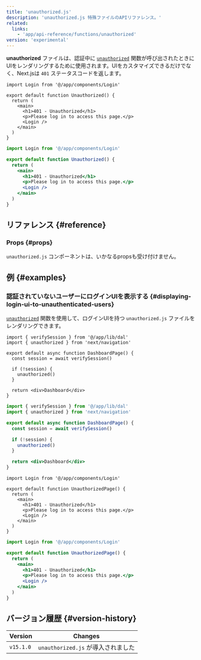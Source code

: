 ```yaml
---
title: 'unauthorized.js'
description: 'unauthorized.js 特殊ファイルのAPIリファレンス。'
related:
  links:
    - 'app/api-reference/functions/unauthorized'
version: 'experimental'
---
```


**unauthorized** ファイルは、認証中に [`unauthorized`](/docs/app/api-reference/functions/unauthorized) 関数が呼び出されたときにUIをレンダリングするために使用されます。UIをカスタマイズできるだけでなく、Next.jsは `401` ステータスコードを返します。

<Tabs>
<TabItem value="tsx" label="TypeScript">

```tsx title="app/unauthorized.tsx" switcher
import Login from '@/app/components/Login'

export default function Unauthorized() {
  return (
    <main>
      <h1>401 - Unauthorized</h1>
      <p>Please log in to access this page.</p>
      <Login />
    </main>
  )
}
```

</TabItem>
<TabItem value="jsx" label="JavaScript">

```jsx title="app/unauthorized.js" switcher
import Login from '@/app/components/Login'

export default function Unauthorized() {
  return (
    <main>
      <h1>401 - Unauthorized</h1>
      <p>Please log in to access this page.</p>
      <Login />
    </main>
  )
}
```

</TabItem>
</Tabs>

## リファレンス {#reference}

### Props {#props}

`unauthorized.js` コンポーネントは、いかなるpropsも受け付けません。

## 例 {#examples}

### 認証されていないユーザーにログインUIを表示する {#displaying-login-ui-to-unauthenticated-users}

[`unauthorized`](/docs/app/api-reference/functions/unauthorized) 関数を使用して、ログインUIを持つ `unauthorized.js` ファイルをレンダリングできます。

<Tabs>
<TabItem value="tsx" label="TypeScript">

```tsx title="app/dashboard/page.tsx" switcher
import { verifySession } from '@/app/lib/dal'
import { unauthorized } from 'next/navigation'

export default async function DashboardPage() {
  const session = await verifySession()

  if (!session) {
    unauthorized()
  }

  return <div>Dashboard</div>
}
```

</TabItem>
<TabItem value="jsx" label="JavaScript">

```jsx title="app/dashboard/page.js" switcher
import { verifySession } from '@/app/lib/dal'
import { unauthorized } from 'next/navigation'

export default async function DashboardPage() {
  const session = await verifySession()

  if (!session) {
    unauthorized()
  }

  return <div>Dashboard</div>
}
```

</TabItem>
</Tabs>

<Tabs>
<TabItem value="tsx" label="TypeScript">

```tsx title="app/unauthorized.tsx" switcher
import Login from '@/app/components/Login'

export default function UnauthorizedPage() {
  return (
    <main>
      <h1>401 - Unauthorized</h1>
      <p>Please log in to access this page.</p>
      <Login />
    </main>
  )
}
```

</TabItem>
<TabItem value="jsx" label="JavaScript">

```jsx title="app/unauthorized.js" switcher
import Login from '@/app/components/Login'

export default function UnauthorizedPage() {
  return (
    <main>
      <h1>401 - Unauthorized</h1>
      <p>Please log in to access this page.</p>
      <Login />
    </main>
  )
}
```

</TabItem>
</Tabs>

## バージョン履歴 {#version-history}

| Version   | Changes                            |
| --------- | ---------------------------------- |
| `v15.1.0` | `unauthorized.js` が導入されました |
